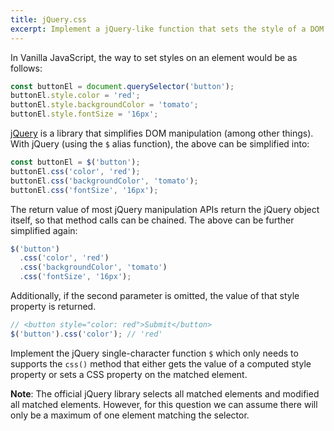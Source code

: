 ```yaml
---
title: jQuery.css
excerpt: Implement a jQuery-like function that sets the style of a DOM element
---
```


In Vanilla JavaScript, the way to set styles on an element would be as follows:

```js
const buttonEl = document.querySelector('button');
buttonEl.style.color = 'red';
buttonEl.style.backgroundColor = 'tomato';
buttonEl.style.fontSize = '16px';
```

[jQuery](https://jquery.com/) is a library that simplifies DOM manipulation (among other things). With jQuery (using the `$` alias function), the above can be simplified into:

```js
const buttonEl = $('button');
buttonEl.css('color', 'red');
buttonEl.css('backgroundColor', 'tomato');
buttonEl.css('fontSize', '16px');
```

The return value of most jQuery manipulation APIs return the jQuery object itself, so that method calls can be chained. The above can be further simplified again:

```js
$('button')
  .css('color', 'red')
  .css('backgroundColor', 'tomato')
  .css('fontSize', '16px');
```

Additionally, if the second parameter is omitted, the value of that style property is returned.

```js
// <button style="color: red">Submit</button>
$('button').css('color'); // 'red'
```

Implement the jQuery single-character function `$` which only needs to supports the `css()` method that either gets the value of a computed style property or sets a CSS property on the matched element.

**Note**: The official jQuery library selects all matched elements and modified all matched elements. However, for this question we can assume there will only be a maximum of one element matching the selector.
